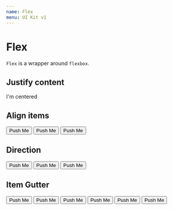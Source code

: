 ```yaml
---
name: Flex
menu: UI Kit v1
---
```



# Flex

`Flex` is a wrapper around `flexbox`.

## Justify content

<Playground>
  <Flex justifyContent="center">I'm centered</Flex>
</Playground>

## Align items

<Playground>
  <Flex alignItems="center" spacing={2}>
    <Button variant="filled">Push Me</Button>
    <Button variant="filled" size="small">
      Push Me
    </Button>
    <Button variant="filled" size="large">
      Push Me
    </Button>
  </Flex>
</Playground>

## Direction

<Playground>
  <Flex direction="column" spacing={2}>
    <Button variant="filled">Push Me</Button>
    <Button variant="filled">Push Me</Button>
    <Button variant="filled">Push Me</Button>
  </Flex>
</Playground>

## Item Gutter

<Playground>
  <HorizontalGutter>
    <Flex direction="row" spacing={2}>
      <Button variant="filled">Push Me</Button>
      <Button variant="filled">Push Me</Button>
      <Button variant="filled">Push Me</Button>
    </Flex>
    <Flex direction="row" spacing={8}>
      <Button variant="filled">Push Me</Button>
      <Button variant="filled">Push Me</Button>
      <Button variant="filled">Push Me</Button>
    </Flex>
  </HorizontalGutter>
</Playground>
